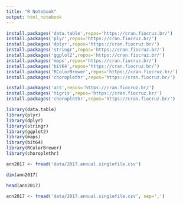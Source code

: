 ```yaml
---
title: "R Notebook"
output: html_notebook
---
```

```r
install.packages('data.table',repos='https://cran.fiocruz.br/')
install.packages('plyr',repos='https://cran.fiocruz.br/')
install.packages('dplyr',repos='https://cran.fiocruz.br/')
install.packages('stringr',repos='https://cran.fiocruz.br/')
install.packages('ggplot2',repos='https://cran.fiocruz.br/')
install.packages('maps',repos='https://cran.fiocruz.br/')
install.packages('bit64',repos='https://cran.fiocruz.br/')
install.packages('RColorBrewer',repos='https://cran.fiocruz.br/')
install.packages('choroplethr',repos='https://cran.fiocruz.br/')
```


```r
install.packages('acs',repos='https://cran.fiocruz.br/')
install.packages('tigris',repos='https://cran.fiocruz.br/')
install.packages('choroplethr',repos='https://cran.fiocruz.br/')

```

```r
library(data.table)
library(plyr)
library(dplyr)
library(stringr)
library(ggplot2)
library(maps)
library(bit64)
library(RColorBrewer)
library(choroplethr)
```

```r
ann2017 <- fread('data/2017.annual.singlefile.csv')
```

```r
dim(ann2017)
```

```r
head(ann2017)
```

```r
ann2017 <- fread('data/2017.annual.singlefile.csv', sep=',')
```

